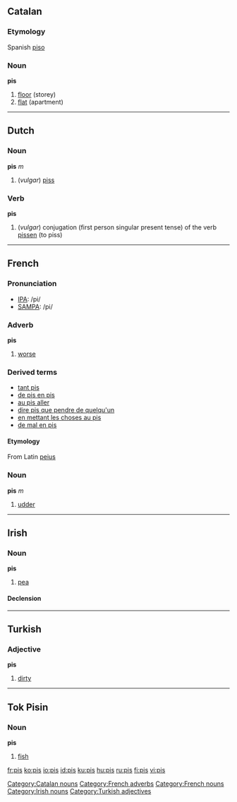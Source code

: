 ==Catalan==
===Etymology===
Spanish [[piso]]
===Noun===
'''pis'''

# [[floor]] (storey)
# [[flat]] (apartment)

[[Category:Catalan nouns]]

----

==Dutch==
===Noun===
'''pis''' ''m''
#(''vulgar'') [[piss]]
===Verb===
'''pis'''
#(''vulgar'') conjugation (first person singular present tense) of the verb [[pissen]] (to piss)

----

==French==

===Pronunciation===
*[[w:IPA|IPA]]: /pi/
*[[w:SAMPA|SAMPA]]: /pi/

===Adverb===
'''pis'''

# [[worse]]

===Derived terms===
*[[tant pis]]
*[[de pis en pis]]
*[[au pis aller]]
*[[dire pis que pendre de quelqu'un]]
*[[en mettant les choses au pis]]
*[[de mal en pis]]

====Etymology====
From Latin [[peius]]

===Noun===
'''pis''' ''m'' 
# [[udder]]

[[Category:French adverbs]]
[[Category:French nouns]]

----

==Irish==
===Noun===
'''pis''' {{f}}

# [[pea]]

====Declension====
{{ga noun f2|p|is|ise|pl=iseanna}}

[[Category:Irish nouns]]

----

==Turkish==
===Adjective===
'''pis'''

#[[dirty]]

[[Category:Turkish adjectives]]

----

==Tok Pisin==

===Noun===
'''pis'''

# [[fish]]

[[fr:pis]]
[[ko:pis]]
[[io:pis]]
[[id:pis]]
[[ku:pis]]
[[hu:pis]]
[[ru:pis]]
[[fi:pis]]
[[vi:pis]]